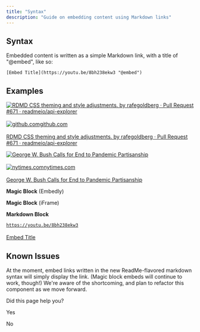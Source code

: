 ```yaml
---
title: "Syntax"
description: "Guide on embedding content using Markdown links"
---
```

## Syntax

Embedded content is written as a simple Markdown link, with a title of "@embed", like so:

```
[Embed Title](https://youtu.be/8bh238ekw3 "@embed")

```

## Examples

[![RDMD CSS theming and style adjustments. by rafegoldberg · Pull Request #671 · readmeio/api-explorer](https://avatars2.githubusercontent.com/u/6878153?s=400&v=4)\
\
![github.com](images/github_com/_favicon.ico)github.com\
\
RDMD CSS theming and style adjustments. by rafegoldberg · Pull Request #671 · readmeio/api-explorer](https://github.com/readmeio/api-explorer/pull/671)

[![George W. Bush Calls for End to Pandemic Partisanship](images/static01_nyt_com/_images_2020_05_02_world_02dc_virus_bush_2_merlin_171999921_e857a690_fb9b_462d_a20c_28c8161107c9_facebookJumbo.jpg)\
\
![nytimes.com](images/www_nytimes_com/_vi_assets_static_assets_favicon_4bf96cb6a1093748bf5b3c429accb9b4.ico)nytimes.com\
\
George W. Bush Calls for End to Pandemic Partisanship](https://www.nytimes.com/2020/05/03/us/politics/george-w-bush-coronavirus-unity.html)

**Magic Block** (Embedly)  

**Magic Block** (iFrame)  

**Markdown Block**  

[`https://youtu.be/8bh238ekw3`\
\
Embed Title](https://youtu.be/8bh238ekw3)

## Known Issues

At the moment, embed links written in the new ReadMe-flavored markdown syntax will simply display the link. (Magic block embeds will continue to work, though!) We're aware of the shortcoming, and plan to refactor this component as we move forward.

Did this page help you?

Yes

No